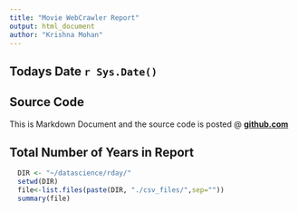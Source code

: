 ```yaml
---
title: "Movie WebCrawler Report"
output: html_document
author: "Krishna Mohan"
---
```


## Todays Date `r Sys.Date()`

## Source Code

This is Markdown Document and the source code is posted @ **[github.com](https://github.com/mohankri/datascience/tree/master/rday)**


## Total Number of Years in Report
```r
  DIR <- "~/datascience/rday/"
  setwd(DIR)
  file<-list.files(paste(DIR, "./csv_files/",sep=""))
  summary(file)
```

